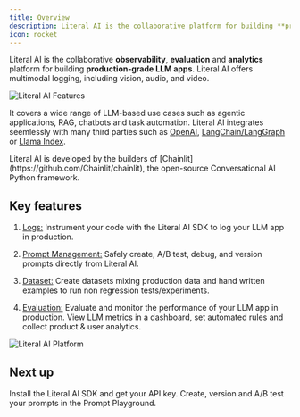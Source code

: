 ```yaml
---
title: Overview
description: Literal AI is the collaborative platform for building **production-grade LLM apps**.
icon: rocket
---
```

Literal AI is the collaborative **observability**, **evaluation** and **analytics** platform for building **production-grade LLM apps**. Literal AI offers multimodal logging, including vision, audio, and video.

<Frame caption="Collaborative Flow on Literal AI">
  <img src="/images/features.svg" alt="Literal AI Features"/>
</Frame>

It covers a wide range of LLM-based use cases such as agentic applications, RAG, chatbots and task automation. Literal AI integrates seemlessly with many third parties such as [OpenAI](/integrations/openai), [LangChain/LangGraph](/integrations/langchain) or [Llama Index](/integrations/llama-index).

<Note>
Literal AI is developed by the builders of [Chainlit](https://github.com/Chainlit/chainlit), the open-source Conversational AI Python framework.
</Note>


## Key features

1. [Logs:](/guides/logs) Instrument your code with the Literal AI SDK to log your LLM app in production.

2. [Prompt Management:](/guides/prompts) Safely create, A/B test, debug, and version prompts directly from Literal AI.

3. [Dataset:](/guides/dataset) Create datasets mixing production data and hand written examples to run non regression tests/experiments.

4. [Evaluation:](/guides/scorers) Evaluate and monitor the performance of your LLM app in production. View LLM metrics in a dashboard, set automated rules and collect product & user analytics.

<Frame caption="Literal AI Platform Overview">
  <img src="/images/literal-ai-overview.png" alt="Literal AI Platform"/>
</Frame>


## Next up

<CardGroup cols={2}>

<Card title="Instrument your Code" icon="code" color="#FF0581" href="/get-started/quick-start">
  Install the Literal AI SDK and get your API key.
</Card>

<Card title="Create your First Prompt" icon="sparkles" color="#2eb88a" href="/guides/playground">
  Create, version and A/B test your prompts in the Prompt Playground.
</Card>

</CardGroup>
